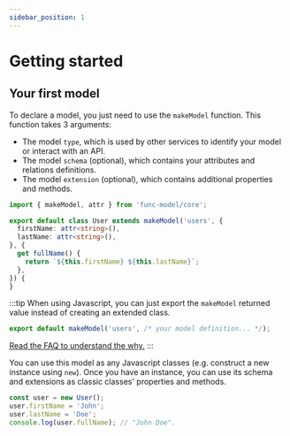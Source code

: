 ```yaml
---
sidebar_position: 1
---
```


# Getting started

## Your first model

To declare a model, you just need to use the `makeModel` function. This function takes 3 arguments:

- The model `type`, which is used by other services to identify your model or interact with an API.
- The model `schema` (optional), which contains your attributes and relations definitions.
- The model `extension` (optional), which contains additional properties and methods.

```ts title="models/user.js"
import { makeModel, attr } from 'func-model/core';

export default class User extends makeModel('users', {
  firstName: attr<string>(),
  lastName: attr<string>(),
}, {
  get fullName() {
    return `${this.firstName} ${this.lastName}`;
  },
}) {
}
```

:::tip
When using Javascript, you can just export the `makeModel` returned value instead of creating an
extended class.

```javascript
export default makeModel('users', /* your model definition... */);
```

[Read the FAQ to understand the why.](/docs/discover#why-classes-are-used-for-models-in-typescript)
:::

You can use this model as any Javascript classes (e.g. construct a new instance using `new`). Once
you have an instance, you can use its schema and extensions as classic classes' properties and
methods.

```typescript
const user = new User();
user.firstName = 'John';
user.lastName = 'Doe';
console.log(user.fullName); // "John Doe".
```
